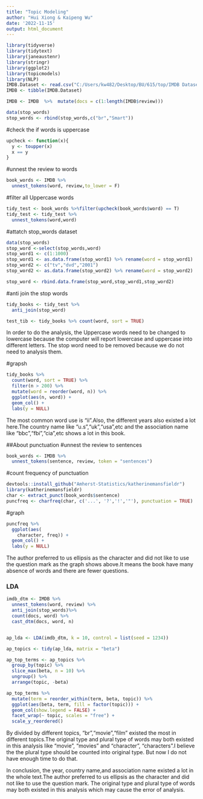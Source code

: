 ---
title: "Topic Modeling"
author: "Hui Xiong & Kaipeng Wu"
date: '2022-11-15'
output: html_document
---

```{r}
library(tidyverse)
library(tidytext)
library(janeaustenr)
library(stringr)
library(ggplot2)
library(topicmodels)
library(NLP)
IMDB.Dataset <- read.csv("C:/Users/kw482/Desktop/BU/615/top/IMDB Dataset.csv")
IMDB <- tibble(IMDB.Dataset)

IMDB <- IMDB  %>%  mutate(docs = c(1:length(IMDB$review)))

data(stop_words)
stop_words <- rbind(stop_words,c("br","Smart"))
```

#check the if words is uppercase
```{r}
upcheck <- function(x){
  y <- toupper(x)
  x == y
}
```

#unnest the review to words
```{r}
book_words <- IMDB %>% 
  unnest_tokens(word, review,to_lower = F)
```

#filter all Uppercase words
```{r}
tidy_test <- book_words %>%filter(upcheck(book_words$word) == T)
tidy_test <- tidy_test %>% 
  unnest_tokens(word,word)
```

#attatch stop_words dataset
```{r}
data(stop_words)
stop_word <-select(stop_words,word)
stop_word1 <- c(1:1000)
stop_word1 <- as.data.frame(stop_word1) %>% rename(word = stop_word1)
stop_word2 <- c("tv","dvd","2001")
stop_word2 <- as.data.frame(stop_word2) %>% rename(word = stop_word2)

stop_word <- rbind.data.frame(stop_word,stop_word1,stop_word2)

```

#anti join the stop words
```{r}
tidy_books <- tidy_test %>%
  anti_join(stop_word)

test_tib <- tidy_books %>% count(word, sort = TRUE) 
```

In order to do the analysis, the Uppercase words need to be changed to lowercase because the computer will report lowercase and uppercase into different letters. The stop word need to be removed because we do not need to analysis them.

#grapsh
```{r}
tidy_books %>%
  count(word, sort = TRUE) %>%
  filter(n > 200) %>%
  mutate(word = reorder(word, n)) %>%
  ggplot(aes(n, word)) +
  geom_col() +
  labs(y = NULL)
```

The most common word use is "ii".Also, the different years also existed a lot here.The country name like "u.s","uk","usa",etc and the association name like "bbc","fbi","cia",etc shows a lot in this book.

##About punctuation
#unnest the review to sentences
```{r}
book_words <- IMDB %>% 
  unnest_tokens(sentence, review, token = "sentences")
```

#count frequency of punctuation
```{r}
devtools::install_github("Amherst-Statistics/katherinemansfieldr")
library(katherinemansfieldr)
char <- extract_punct(book_words$sentence)
puncfreq <- charfreq(char, c('...', '?','!','"'), punctuation = TRUE)
```

#graph
```{r}
puncfreq %>%
  ggplot(aes(
    character, freq)) +
  geom_col() +
  labs(y = NULL)
```

The author preferred to us ellipsis as the character and did not like to use the question mark as the graph shows above.It means the book have many absence of words and there are fewer questions.

###  LDA
```{r}
imdb_dtm <- IMDB %>%
  unnest_tokens(word, review) %>%
  anti_join(stop_words)%>%
  count(docs, word) %>%
  cast_dtm(docs, word, n)


ap_lda <- LDA(imdb_dtm, k = 10, control = list(seed = 1234))

ap_topics <- tidy(ap_lda, matrix = "beta")

ap_top_terms <- ap_topics %>%
  group_by(topic) %>%
  slice_max(beta, n = 10) %>% 
  ungroup() %>%
  arrange(topic, -beta)

ap_top_terms %>%
  mutate(term = reorder_within(term, beta, topic)) %>%
  ggplot(aes(beta, term, fill = factor(topic))) +
  geom_col(show.legend = FALSE) +
  facet_wrap(~ topic, scales = "free") +
  scale_y_reordered()
```

By divided by different topics, "br","movie","film" existed the most in different topics.The original type and plural type of words may both existed in this analysis like "movie", "movies" and "character", "characters".I believe the the plural type should be counted into original type. But now I do not have enough time to do that.

In conclusion, the year, country name,and association name existed a lot in the whole text.The author preferred to us ellipsis as the character and did not like to use the question mark. The original type and plural type of words may both existed in this analysis which may cause the error of analysis.